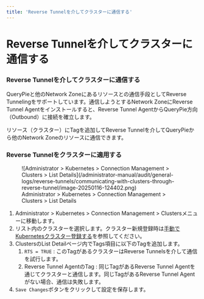 ```yaml
---
title: 'Reverse Tunnelを介してクラスターに通信する'
---
```


# Reverse Tunnelを介してクラスターに通信する

### Reverse Tunnelを介してクラスターに通信する

QueryPieと他のNetwork Zoneにあるリソースとの通信手段としてReverse Tunnelingをサポートしています。通信しようとするNetwork ZoneにReverse Tunnel Agentをインストールすると、Reverse Tunnel AgentからQueryPie方向（Outbound）に接続を確立します。

リソース（クラスター）にTagを追加してReverse Tunnelを介してQueryPieから他のNetwork Zoneのリソースに通信できます。

### Reverse Tunnelをクラスターに適用する

<figure data-layout="center" data-align="center">
![Administrator &gt; Kubernetes &gt; Connection Management &gt; Clusters &gt; List Details](/administrator-manual/audit/general-logs/reverse-tunnels/communicating-with-clusters-through-reverse-tunnel/image-20250116-124402.png)
<figcaption>
Administrator &gt; Kubernetes &gt; Connection Management &gt; Clusters &gt; List Details
</figcaption>
</figure>

1. Administrator &gt; Kubernetes &gt; Connection Management &gt; Clustersメニューに移動します。
2. リスト内のクラスターを選択します。クラスター新規登録時は[手動でKubernetesクラスター登録する](../../../kubernetes/connection-management/clusters/manually-registering-kubernetes-clusters)を参照してください。
3. ClustersのList Detailページ内でTags項目に以下のTagを追加します。
   1. `RTS = TRUE` : このTagがあるクラスターはReverse Tunnelsを介して通信を試行します。
   2. Reverse Tunnel AgentのTag : 同じTagがあるReverse Tunnel Agentを通じてクラスターと通信します。同じTagがあるReverse Tunnel Agentがない場合、通信は失敗します。
4. `Save Changes`ボタンをクリックして設定を保存します。
